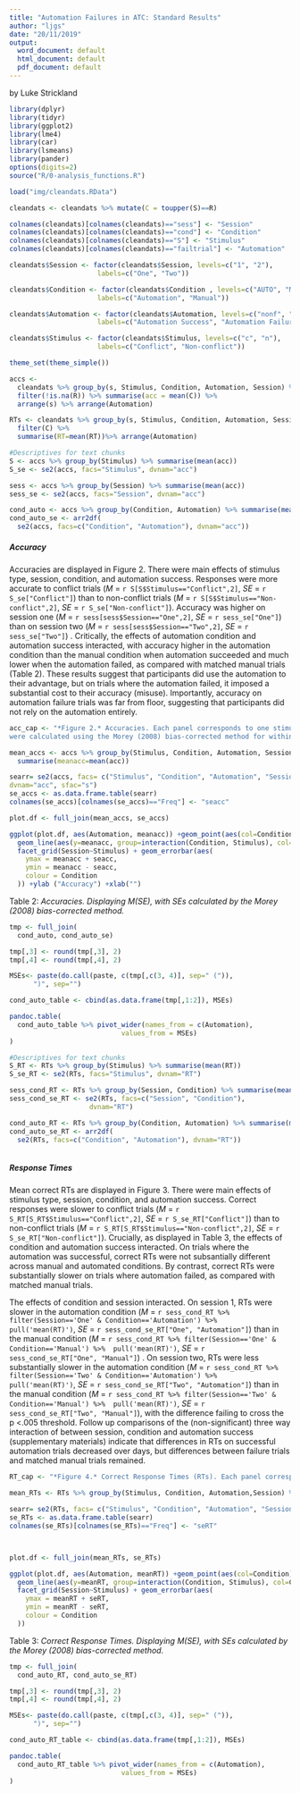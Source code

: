 ```yaml
---
title: "Automation Failures in ATC: Standard Results"
author: "ljgs"
date: "20/11/2019"
output:
  word_document: default
  html_document: default
  pdf_document: default
---
```

by Luke Strickland

```r


library(dplyr)
library(tidyr)
library(ggplot2)
library(lme4)
library(car)
library(lsmeans)
library(pander)
options(digits=2)
source("R/0-analysis_functions.R")

load("img/cleandats.RData")

cleandats <- cleandats %>% mutate(C = toupper(S)==R)

colnames(cleandats)[colnames(cleandats)=="sess"] <- "Session"
colnames(cleandats)[colnames(cleandats)=="cond"] <- "Condition"
colnames(cleandats)[colnames(cleandats)=="S"] <- "Stimulus"
colnames(cleandats)[colnames(cleandats)=="failtrial"] <- "Automation"

cleandats$Session <- factor(cleandats$Session, levels=c("1", "2"),
                      labels=c("One", "Two"))

cleandats$Condition <- factor(cleandats$Condition , levels=c("AUTO", "MANUAL"),
                      labels=c("Automation", "Manual"))

cleandats$Automation <- factor(cleandats$Automation, levels=c("nonf", "fail"),
                      labels=c("Automation Success", "Automation Failure"))

cleandats$Stimulus <- factor(cleandats$Stimulus, levels=c("c", "n"),
                      labels=c("Conflict", "Non-conflict"))

theme_set(theme_simple())

accs <-
  cleandats %>% group_by(s, Stimulus, Condition, Automation, Session) %>% 
  filter(!is.na(R)) %>% summarise(acc = mean(C)) %>%
  arrange(s) %>% arrange(Automation)

RTs <- cleandats %>% group_by(s, Stimulus, Condition, Automation, Session) %>% 
  filter(C) %>% 
  summarise(RT=mean(RT))%>% arrange(Automation)


```

```r
#Descriptives for text chunks
S <- accs %>% group_by(Stimulus) %>% summarise(mean(acc))
S_se <- se2(accs, facs="Stimulus", dvnam="acc")

sess <- accs %>% group_by(Session) %>% summarise(mean(acc))
sess_se <- se2(accs, facs="Session", dvnam="acc")

cond_auto <- accs %>% group_by(Condition, Automation) %>% summarise(mean(acc))
cond_auto_se <- arr2df(
  se2(accs, facs=c("Condition", "Automation"), dvnam="acc"))


```


##### Accuracy
Accuracies are displayed in Figure 2. There were main effects of stimulus type, session, 
condition, and automation success. Responses were more accurate to conflict trials
(*M* = `r S[S$Stimulus=="Conflict",2]`, *SE* = `r S_se["Conflict"]`)
than to non-conflict trials
(*M* = `r S[S$Stimulus=="Non-conflict",2]`, *SE* = `r S_se["Non-conflict"]`).
Accuracy was higher on session one
(*M* = `r sess[sess$Session=="One",2]`, *SE* = `r sess_se["One"]`)
than on session two
(*M* = `r sess[sess$Session=="Two",2]`, *SE* = `r sess_se["Two"]`)
. Critically, the effects of automation condition and automation success interacted, 
with accuracy higher in the automation condition than the manual condition when automation succeeded
and much lower when the automation failed, as compared with matched manual trials (Table 2). 
These results suggest that participants did use the automation to their advantage, 
but on trials where the automation failed, it imposed a substantial cost to their accuracy (misuse).
Importantly, accuracy on automation failure trials was far from floor, suggesting
that participants did not rely on the automation entirely. 


```r
acc_cap <- "*Figure 2.* Accuracies. Each panel corresponds to one stimulus type, on one experimental session. The error bars included
were calculated using the Morey (2008) bias-corrected method for within-subjects error bars."
```


```r
mean_accs <- accs %>% group_by(Stimulus, Condition, Automation, Session) %>%
  summarise(meanacc=mean(acc))

searr= se2(accs, facs= c("Stimulus", "Condition", "Automation", "Session"),
dvnam="acc", sfac="s")
se_accs <- as.data.frame.table(searr)
colnames(se_accs)[colnames(se_accs)=="Freq"] <- "seacc"

plot.df <- full_join(mean_accs, se_accs)

ggplot(plot.df, aes(Automation, meanacc)) +geom_point(aes(col=Condition), size=3)  +
  geom_line(aes(y=meanacc, group=interaction(Condition, Stimulus), col=Condition), linetype=2)+ 
  facet_grid(Session~Stimulus) + geom_errorbar(aes(
    ymax = meanacc + seacc,
    ymin = meanacc - seacc,
    colour = Condition
  )) +ylab ("Accuracy") +xlab("")

```

Table 2: *Accuracies. Displaying M(SE), with SEs calculated by the Morey (2008) bias-corrected method.*
```r
tmp <- full_join(
  cond_auto, cond_auto_se)

tmp[,3] <- round(tmp[,3], 2)
tmp[,4] <- round(tmp[,4], 2)

MSEs<- paste(do.call(paste, c(tmp[,c(3, 4)], sep=" (")),
      ")", sep="")

cond_auto_table <- cbind(as.data.frame(tmp[,1:2]), MSEs)

pandoc.table(
  cond_auto_table %>% pivot_wider(names_from = c(Automation),
                            values_from = MSEs)
)

```


```r
#Descriptives for text chunks
S_RT <- RTs %>% group_by(Stimulus) %>% summarise(mean(RT))
S_se_RT <- se2(RTs, facs="Stimulus", dvnam="RT")

sess_cond_RT <- RTs %>% group_by(Session, Condition) %>% summarise(mean(RT))
sess_cond_se_RT <- se2(RTs, facs=c("Session", "Condition"), 
                    dvnam="RT")

cond_auto_RT <- RTs %>% group_by(Condition, Automation) %>% summarise(mean(RT))
cond_auto_se_RT <- arr2df(
  se2(RTs, facs=c("Condition", "Automation"), dvnam="RT"))



```


##### Response Times
Mean correct RTs are displayed in Figure 3. There were main effects of stimulus type, session, 
condition, and automation success. Correct responses were slower to conflict trials
(*M* = `r S_RT[S_RT$Stimulus=="Conflict",2]`, *SE* = `r S_se_RT["Conflict"]`)
than to non-conflict trials
(*M* = `r S_RT[S_RT$Stimulus=="Non-conflict",2]`, *SE* = `r S_se_RT["Non-conflict"]`). Crucially, as displayed in Table 3, the effects of 
condition and automation success interacted. On trials where 
the automation was successful, correct RTs were not subsantially different across
manual and automated conditions. By contrast, correct RTs 
were substantially slower on trials where automation failed,
as compared with matched manual trials.

The effects of condition and session interacted. On session 1,
RTs were slower in the automation condition
(*M* = `r sess_cond_RT %>% filter(Session=='One' & Condition=='Automation') %>% 
pull('mean(RT)')`,
*SE* = `r sess_cond_se_RT["One", "Automation"]`)
than in the manual condition
(*M* = `r sess_cond_RT %>% filter(Session=='One' & Condition=='Manual') %>% 
pull('mean(RT)')`,
*SE* = `r sess_cond_se_RT["One", "Manual"]`)
.
On session two, 
RTs were less substantially slower in the automation condition
(*M* = `r sess_cond_RT %>% filter(Session=='Two' & Condition=='Automation') %>% 
pull('mean(RT)')`,
*SE* = `r sess_cond_se_RT["Two", "Automation"]`)
than in the manual condition
(*M* = `r sess_cond_RT %>% filter(Session=='Two' & Condition=='Manual') %>% 
pull('mean(RT)')`,
*SE* = `r sess_cond_se_RT["Two", "Manual"]`), 
with the difference failing to cross the p <.005 threshold.
Follow up comparisons of the (non-significant) three way interaction 
of between session, condition and automation success (supplementary materials) indicate that differences
in RTs on successful automation trials decreased over days,
but differences between failure trials and matched manual trials remained. 


```r
RT_cap <- "*Figure 4.* Correct Response Times (RTs). Each panel corresponds to responses to one typer of stimulus on one experimental session. The error bars included were calculated using the Morey (2008) bias-corrected method for within-subjects error bars."
```


```r
mean_RTs <- RTs %>% group_by(Stimulus, Condition, Automation,Session) %>% summarise(meanRT=mean(RT))

searr= se2(RTs, facs= c("Stimulus", "Condition", "Automation", "Session"), dvnam="RT", sfac="s")
se_RTs <- as.data.frame.table(searr)
colnames(se_RTs)[colnames(se_RTs)=="Freq"] <- "seRT"



plot.df <- full_join(mean_RTs, se_RTs)

ggplot(plot.df, aes(Automation, meanRT)) +geom_point(aes(col=Condition), size=3)  + 
  geom_line(aes(y=meanRT, group=interaction(Condition, Stimulus), col=Condition), linetype=2)+ ylab("Mean RT")+
  facet_grid(Session~Stimulus) + geom_errorbar(aes(
    ymax = meanRT + seRT,
    ymin = meanRT - seRT,
    colour = Condition
  ))
```

Table 3: *Correct Response Times. Displaying M(SE), with SEs calculated by the Morey (2008) bias-corrected method.*
```r

tmp <- full_join(
  cond_auto_RT, cond_auto_se_RT)

tmp[,3] <- round(tmp[,3], 2)
tmp[,4] <- round(tmp[,4], 2)

MSEs<- paste(do.call(paste, c(tmp[,c(3, 4)], sep=" (")),
      ")", sep="")

cond_auto_RT_table <- cbind(as.data.frame(tmp[,1:2]), MSEs)

pandoc.table(
  cond_auto_RT_table %>% pivot_wider(names_from = c(Automation),
                            values_from = MSEs)
)

```





<!-- mean_RTs <- RTs %>% group_by(S, cond, failtrial,sess) %>% summarise(meanRT=mean(RT)) -->

<!-- searr= se2(RTs, facs= c("S", "cond", "failtrial", "sess"), dvnam="RT", sfac="s") -->
<!-- se_RTs <- as.data.frame.table(searr) -->
<!-- colnames(se_RTs)[colnames(se_RTs)=="Freq"] <- "seRT" -->



<!-- plot.df <- full_join(mean_RTs, se_RTs) -->

<!-- plot.df$S <- factor(plot.df$S, levels=c("n", "c"), -->
<!--                     labels=c("Non-conflict", "Conflict")) -->

<!-- plot.df$failtrial <- factor(plot.df$failtrial, levels=c("nonf", "fail"), -->
<!--                             labels=c("Automation Success", "Automation Failure")) -->

<!-- ggplot(plot.df, aes(failtrial, meanRT)) +geom_point(aes(col=cond), size=3)  +  -->
<!--   geom_line(aes(y=meanRT, group=interaction(cond, S), col=cond), linetype=2)+  -->
<!--   facet_grid(sess~S) + geom_errorbar(aes( -->
<!--     ymax = meanRT + seRT, -->
<!--     ymin = meanRT - seRT, -->
<!--     colour = cond -->
<!--   )) -->

<!-- RT_model <- lmer(RT ~ S * cond * sess * failtrial + (1 |s), -->
<!--      data = RTs) -->

<!-- Anova(RT_model) -->

<!-- summary( -->
<!--   contrast(lsmeans(RT_model, ~cond|failtrial),  -->
<!--            method="pairwise"))  -->

<!-- summary( -->
<!--   contrast(lsmeans(RT_model, ~sess*failtrial), -->
<!--            interaction=TRUE,  -->
<!--            method="pairwise"))  -->


<!-- summary( -->
<!--   contrast(lsmeans(RT_model, ~cond|sess), -->
<!--            method="pairwise"))  -->

<!-- summary( -->
<!--   contrast(lsmeans(RT_model, ~cond*sess), -->
<!--            interaction=TRUE,  -->
<!--            method="pairwise"))  -->
